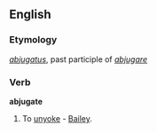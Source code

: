 ==English==

===Etymology===
{{etyl|la}} ''[[abjugatus]]'', past participle of ''[[abjugare]]''

===Verb===
'''abjugate'''

# {{obsolete}} To [[unyoke]] - [[Bailey]].